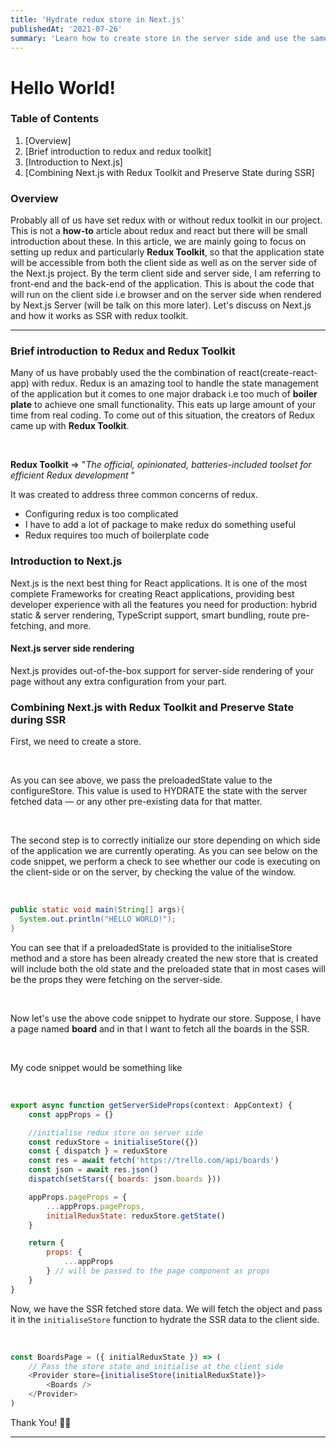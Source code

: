 ---
title: 'Hydrate redux store in Next.js'
publishedAt: '2021-07-26'
summary: 'Learn how to create store in the server side and use the same store on the client'
---

# Hello World!

### Table of Contents

1. [Overview]
2. [Brief introduction to redux and redux toolkit]
3. [Introduction to Next.js]
4. [Combining Next.js with Redux Toolkit and Preserve State during SSR]

### Overview

Probably all of us have set redux with or without redux toolkit in our project. This is not a **how-to** article
about redux and react but there will be small introduction about these. In this article, we are mainly going to focus
on setting up redux and particularly **Redux Toolkit**, so that the application state will be accessible from both the
client side as well as on the server side of the Next.js project. By the term client side and server side, I am referring to
front-end and the back-end of the application. This is about the code that will run on the client side i.e browser and on the server
side when rendered by Next.js Server (will be talk on this more later). Let's discuss on Next.js and how it works as SSR with redux toolkit.

---

### Brief introduction to Redux and Redux Toolkit

Many of us have probably used the the combination of react(create-react-app) with redux. Redux is an amazing tool to
handle the state management of the application but it comes to one major draback i.e too much of **boiler plate** to achieve
one small functionality. This eats up large amount of your time from real coding. To come out of this situation, the creators
of Redux came up with **Redux Toolkit**.

<br />

**Redux Toolkit** => "_The official, opinionated, batteries-included toolset for efficient Redux development_ "

It was created to address three common concerns of redux.

-   Configuring redux is too complicated
-   I have to add a lot of package to make redux do something useful
-   Redux requires too much of boilerplate code

### Introduction to Next.js

Next.js is the next best thing for React applications. It is one of the most complete Frameworks
for creating React applications, providing best developer experience with all the features you need
for production: hybrid static & server rendering, TypeScript support, smart bundling, route pre-fetching,
and more.

#### Next.js server side rendering

Next.js provides out-of-the-box support for server-side rendering of your page without any extra configuration
from your part.

### Combining Next.js with Redux Toolkit and Preserve State during SSR

First, we need to create a store.

<br />

As you can see above, we pass the preloadedState value to the configureStore. This value is used
to HYDRATE the state with the server fetched data — or any other pre-existing data for that matter.

<br />

The second step is to correctly initialize our store depending on which side of the application
we are currently operating. As you can see below on the code snippet, we perform a check to see
whether our code is executing on the client-side or on the server, by checking the value of the window.

<br />

```java:hello.java
public static void main(String[] args){
  System.out.println("HELLO WORLD!");
}
```

You can see that if a preloadedState is provided to the initialiseStore method and a store has been
already created the new store that is created will include both the old state and the preloaded state
that in most cases will be the props they were fetching on the server-side.

<br />

Now let's use the above code snippet to hydrate our store. Suppose, I have a page named **board** and
in that I want to fetch all the boards in the SSR.

<br />

My code snippet would be something like

<br />

```js
export async function getServerSideProps(context: AppContext) {
    const appProps = {}

    //initialise redux store on server side
    const reduxStore = initialiseStore({})
    const { dispatch } = reduxStore
    const res = await fetch('https://trello.com/api/boards')
    const json = await res.json()
    dispatch(setStars({ boards: json.boards }))

    appProps.pageProps = {
        ...appProps.pageProps,
        initialReduxState: reduxStore.getState()
    }

    return {
        props: {
            ...appProps
        } // will be passed to the page component as props
    }
}
```

Now, we have the SSR fetched store data. We will fetch the object and pass it in the `initialiseStore` function to hydrate
the SSR data to the client side.

<br />

```js
const BoardsPage = ({ initialReduxState }) => (
    // Pass the store state and initialise at the client side
    <Provider store={initialiseStore(initialReduxState)}>
        <Boards />
    </Provider>
)
```

Thank You! 👋🏻

---
